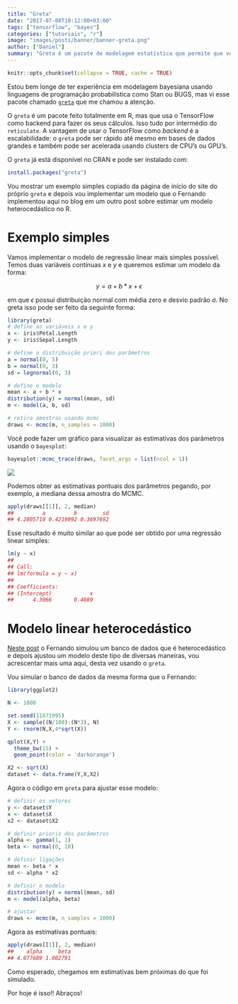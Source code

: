 ```yaml
---
title: "Greta"
date: "2017-07-08T10:12:00+03:00"
tags: ["tensorflow", "bayes"]
categories: ["tutoriais", "r"]
image: "images/posts/banner/banner-greta.png"
author: ["Daniel"]
summary: "Greta é um pacote de modelagem estatística que permite que você defina seus modelos interativamente em R e depois os estime usando MCMC."
---
```


```r
knitr::opts_chunk$set(collapse = TRUE, cache = TRUE)
```

Estou bem longe de ter experiência em modelagem bayesiana usando linguagens de
programação probabilística como Stan ou BUGS, mas vi esse pacote chamado [`greta`](https://goldingn.github.io/greta/get_started.html)
que me chamou a atenção. 

O `greta` é um pacote feito totalmente em R, mas que usa o TensorFlow como backend
para fazer os seus cálculos. Isso tudo por intermédio do `reticulate`. A vantagem de
usar o TensorFlow como *backend* é a escalabilidade: o `greta` pode ser rápido até
mesmo em bases de dados grandes e também pode ser acelerada usando clusters de CPU's 
ou GPU's.

O `greta` já está disponível no CRAN e pode ser instalado com:

```r
install.packages("greta")
```

Vou mostrar um exemplo simples copiado da página de início do site do próprio
`greta` e depois vou implementar um modelo que o Fernando implementou aqui no blog
em um outro post sobre estimar um modelo heterocedástico no R.

# Exemplo simples

Vamos implementar o modelo de regressão linear mais simples possível. Temos duas
variáveis contínuas $x$ e $y$ e queremos estimar um modelo da forma:

$$y = a + b*x + \epsilon$$

em que $\epsilon$ possui distribuição normal com média zero e desvio padrão $\sigma$.
No greta isso pode ser feito da seguinte forma:

```r
library(greta)
# define as variáveis x e y
x <- iris$Petal.Length
y <- iris$Sepal.Length

# define a distribuição priori dos parâmetros
a = normal(0, 5)
b = normal(0, 3)
sd = lognormal(0, 3)

# define o modelo
mean <- a + b * x
distribution(y) = normal(mean, sd)
m <- model(a, b, sd)

# retira amostras usando mcmc
draws <- mcmc(m, n_samples = 1000)
```

Você pode fazer um gráfico para visualizar as estimativas dos parâmetros usando o 
`bayesplot`:

```r
bayesplot::mcmc_trace(draws, facet_args = list(ncol = 1))
```

![](images/posts/conteudo/greta/Rplot.png)

Podemos obter as estimativas pontuais dos parâmetros pegando, por exemplo, a mediana
dessa amostra do MCMC.

```r
apply(draws[[1]], 2, median)
##         a         b        sd 
## 4.2805710 0.4219092 0.3697692
```

Esse resultado é muito similar ao que pode ser obtido por uma regressão linear simples:

```r
lm(y ~ x)
## 
## Call:
## lm(formula = y ~ x)
## 
## Coefficients:
## (Intercept)            x  
##      4.3066       0.4089
```

# Modelo linear heterocedástico

[Neste post](http://curso-r.com/blog/2017/03/09/2017-02-21-regressao-heterocedastica/)
o Fernando simulou um banco de dados que é heterocedástico e depois ajustou um modelo
deste tipo de diversas maneiras, vou acrescentar mais uma aqui, desta vez usando o `greta`.

Vou simular o banco de dados da mesma forma que o Fernando:

```r
library(ggplot2)

N <- 1000

set.seed(11071995)
X <- sample((N/100):(N*3), N)
Y <- rnorm(N,X,4*sqrt(X))

qplot(X,Y) + 
  theme_bw(15) + 
  geom_point(color = 'darkorange')  

X2 <- sqrt(X)
dataset <- data.frame(Y,X,X2)
```

Agora o código em `greta` para ajustar esse modelo:

```r
# definir os vetores
y <- dataset$Y
x <- dataset$X
x2 <- dataset$X2

# definir prioris dos parâmetros
alpha <- gamma(1, 1)
beta <- normal(0, 10)

# definir ligações
mean <- beta * x
sd <- alpha * x2

# definir o modelo
distribution(y) = normal(mean, sd)
m <- model(alpha, beta)

# ajustar
draws <- mcmc(m, n_samples = 1000)
```

Agora as estimativas pontuais:

```r
apply(draws[[1]], 2, median)
##    alpha     beta 
## 4.077689 1.002791
```

Como esperado, chegamos em estimativas bem próximas do que foi simulado.

Por hoje é isso!! Abraços!

